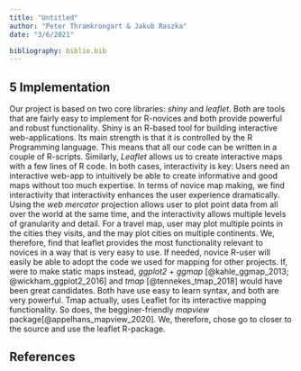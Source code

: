 ```yaml
---
title: "Untitled"
author: "Peter Thramkrongart & Jakub Raszka"
date: "3/6/2021"

bibliography: biblio.bib
---
```



## 5 Implementation

Our project is based on two core libraries: _shiny_ and _leaflet_. Both are tools that are fairly easy to implement for R-novices and both provide powerful and robust functionality. Shiny is an R-based tool for building interactive web-applications. Its main strength is that it is controlled by the R Programming language. This means that all our code can be written in a couple of R-scripts. Similarly, _Leaflet_ allows us to create interactive maps with a few lines of R code. In both cases, interactivity is key: Users need an interactive web-app to intuitively be able to create informative and good maps without too much expertise. In terms of novice map making, we find interactivity that interactivity enhances the user experience dramatically. Using the _web mercator_ projection allows user to plot point data from all over the world at the same time, and the interactivity allows multiple levels of granularity and detail. For a travel map, user may plot multiple points in the cities they visits, and the may plot cities on multiple continents. We, therefore, find that leaflet provides the most functionality relevant to novices in a way that is very easy to use. If needed, novice R-user will easily be able to adopt the code we used for mapping for other projects. If, were to make static maps instead, _ggplot2_ + _ggmap_ [@kahle_ggmap_2013; @wickham_ggplot2_2016] and _tmap_ [@tennekes_tmap_2018] would have been great candidates. Both have use easy to learn syntax, and both are very powerful. Tmap actually, uses Leaflet for its interactive mapping functionality. So does, the begginer-friendly _mapview_ package[@appelhans_mapview_2020]. We, therefore, chose go to closer to the source and use the leaflet R-package.



## References